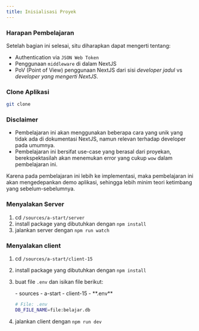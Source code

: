 ```yaml
---
title: Inisialisasi Proyek
---
```



### Harapan Pembelajaran

Setelah bagian ini selesai, situ diharapkan dapat mengerti tentang:

- Authentication via `JSON Web Token`
- Penggunaan `middleware` di dalam NextJS
- PoV (Point of View) penggunaan NextJS dari sisi _developer jadul_ vs _developer yang mengerti NextJS_.

### Clone Aplikasi

```sh
git clone
```

### Disclaimer

- Pembelajaran ini akan menggunakan beberapa cara yang unik yang tidak ada di dokumentasi NextJS, namun relevan terhadap developer pada umumnya.
- Pembelajaran ini bersifat use-case yang berasal dari proyekan, berekspektasilah akan menemukan error yang cukup `wow` dalam pembelajaran ini.

Karena pada pembelajaran ini lebih ke implementasi, maka pembelajaran ini akan mengedepankan demo aplikasi, sehingga lebih minim teori ketimbang yang sebelum-sebelumnya.

### Menyalakan Server

1. cd `/sources/a-start/server`
1. install package yang dibutuhkan dengan `npm install`
1. jalankan server dengan `npm run watch`

### Menyalakan client

1. cd `/sources/a-start/client-15`
1. install package yang dibutuhkan dengan `npm install`
1. buat file `.env` dan isikan file berikut:

   <FileTree>
   - sources
      - a-start
         - client-15
            - **.env**
   </FileTree>

   ```sh
   # File: .env
   DB_FILE_NAME=file:belajar.db
   ```

1. jalankan client dengan `npm run dev`
